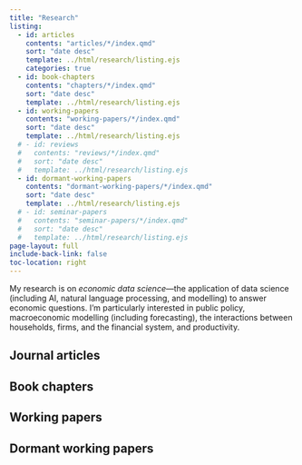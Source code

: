 ```yaml
---
title: "Research"
listing:
  - id: articles
    contents: "articles/*/index.qmd"
    sort: "date desc"
    template: ../html/research/listing.ejs
    categories: true
  - id: book-chapters
    contents: "chapters/*/index.qmd"
    sort: "date desc"
    template: ../html/research/listing.ejs
  - id: working-papers
    contents: "working-papers/*/index.qmd"
    sort: "date desc"
    template: ../html/research/listing.ejs
  # - id: reviews
  #   contents: "reviews/*/index.qmd"
  #   sort: "date desc"
  #   template: ../html/research/listing.ejs
  - id: dormant-working-papers
    contents: "dormant-working-papers/*/index.qmd"
    sort: "date desc"
    template: ../html/research/listing.ejs
  # - id: seminar-papers
  #   contents: "seminar-papers/*/index.qmd"
  #   sort: "date desc"
  #   template: ../html/research/listing.ejs
page-layout: full
include-back-link: false
toc-location: right
---
```


My research is on *economic data science*—the application of data science (including AI, natural language processing, and modelling) to answer economic questions. I'm particularly interested in public policy, macroeconomic modelling (including forecasting), the interactions between households, firms, and the financial system, and productivity.


## Journal articles

:::{#articles}
:::

## Book chapters

:::{#book-chapters}
:::

## Working papers

:::{#working-papers}
:::

<!-- ## Reviews

:::{#reviews}
::: -->

## Dormant working papers

:::{#dormant-working-papers}
:::
